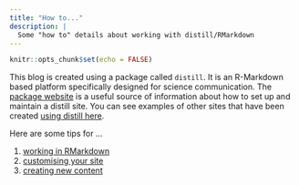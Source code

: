 ```yaml
---
title: "How to..."
description: |
  Some "how to" details about working with distill/RMarkdown
---
```


```r
knitr::opts_chunk$set(echo = FALSE)
```


This blog is created using a package called `distill`. It is an R-Markdown based platform specifically designed for science communication. The [package website](https://rstudio.github.io/distill/) is a useful source of information about how to set up and maintain a distill site.  You can see examples of other sites that have been created [using distill here](https://pkgs.rstudio.com/distill/articles/examples.html). 


Here are some tips for ...

1. [working in RMarkdown](markdown.html)
2. [customising your site](customise.html)
3. [creating new content](create_content.html)
